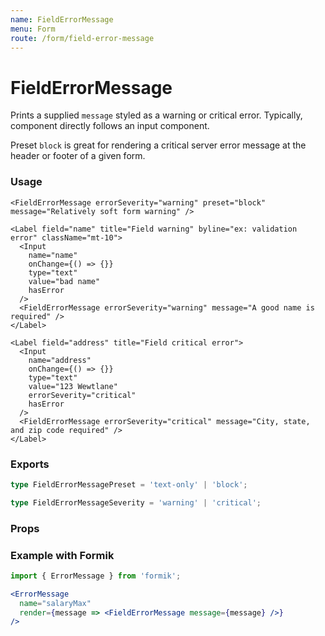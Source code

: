 ```yaml
---
name: FieldErrorMessage
menu: Form
route: /form/field-error-message
---
```



# FieldErrorMessage

Prints a supplied `message` styled as a warning or critical error. Typically, component directly follows an input component.

Preset `block` is great for rendering a critical server error message at the header or footer of a given form.

### Usage

<Playground>
  <div className="max-w-xl">
    <FieldErrorMessage errorSeverity="critical" preset="block" message="Critical server error. Please try again." />

    <FieldErrorMessage errorSeverity="warning" preset="block" message="Relatively soft form warning" />

    <Label field="name" title="Field warning" byline="ex: validation error" className="mt-10">
      <Input
        name="name"
        onChange={() => {}}
        type="text"
        value="bad name"
        hasError
      />
      <FieldErrorMessage errorSeverity="warning" message="A good name is required" />
    </Label>

    <Label field="address" title="Field critical error">
      <Input
        name="address"
        onChange={() => {}}
        type="text"
        value="123 Wewtlane"
        errorSeverity="critical"
        hasError
      />
      <FieldErrorMessage errorSeverity="critical" message="City, state, and zip code required" />
    </Label>
  </div>
</Playground>


### Exports

```ts
type FieldErrorMessagePreset = 'text-only' | 'block';

type FieldErrorMessageSeverity = 'warning' | 'critical';
```

### Props

<Props of={FieldErrorMessage} />


### Example with Formik

```jsx
import { ErrorMessage } from 'formik';

<ErrorMessage
  name="salaryMax"
  render={message => <FieldErrorMessage message={message} />}
/>
```
